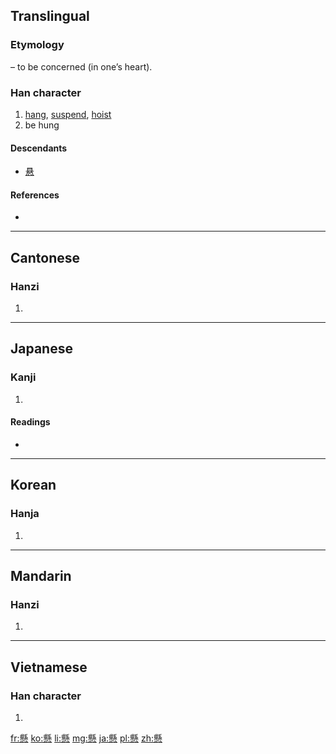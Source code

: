 {{also|悬}}
==Translingual==
{{zh-forms|[[悬]]|懸}}
===Etymology===
{{Han compound|縣|心|t2=heart|ls=psc|c1=p|c2=s}} – to be concerned (in one’s heart).

===Han character===
{{Han char|rn=61|rad=心|as=16|sn=20|four=6233<sub>9</sub>|canj=月火心 (BFP)}}

# [[hang]], [[suspend]], [[hoist]]
# be hung

====Descendants====
* [[悬]]

====References====
* {{Han ref|kx=0408.240|dkj=11462|dj=0749.220|hdz=42368.050|uh=61F8|ud=25080|bh=C461|bd=50273}}

----

==Cantonese==

===Hanzi===
{{yue-hanzi|jyut=|y=yun4|sim=悬}}

# {{defn|Cantonese|sort=心16}}

----

==Japanese==

===Kanji===
{{ja-kanji|grade=c|rs=心16}}

# {{defn|Japanese|sort=心16}}

====Readings====
* {{ja-readings|on=[[けん]] (ken), [[け]] (ke)|kun=[[かける]] (kakeru), [[かかる]] (kakaru)}}

----

==Korean==

===Hanja===
{{ko-hanja|hangeul=현|eumhun=매달 현|rv=hyeon|mr=hyŏn|y=hyen}}

# {{defn|Korean|sort=心16}}

----

==Mandarin==

===Hanzi===
{{cmn-hanzi|sim=悬|pin=[[xuán]] ([[xuan2]])|wg=hsüan<sup>2</sup>}}

# {{defn|Mandarin|sort=心16}}

----

==Vietnamese==

===Han character===
{{vi-hantu|[[huyền]]|rs=心16}}

# {{defn|Vietnamese|sort=心16}}

[[fr:懸]]
[[ko:懸]]
[[li:懸]]
[[mg:懸]]
[[ja:懸]]
[[pl:懸]]
[[zh:懸]]